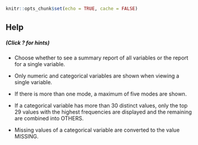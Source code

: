 ```r
knitr::opts_chunk$set(echo = TRUE, cache = FALSE)
```

## Help
##### (Click ? for hints)

* Choose whether to see a summary report of all variables or the report for a single variable.

* Only numeric and categorical variables are shown when viewing a single variable.

* If there is more than one mode, a maximum of five modes are shown.

* If a categorical variable has more than 30 distinct values, only the top 29 values with the highest frequencies are displayed and the remaining are combined into OTHERS.

* Missing values of a categorical variable are converted to the value MISSING.
